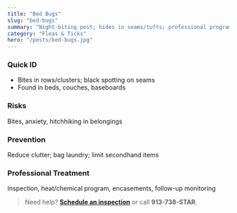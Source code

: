 ```yaml
---
title: "Bed Bugs"
slug: "bed-bugs"
summary: "Night-biting pest; hides in seams/tufts; professional program required."
category: "Fleas & Ticks"
hero: "/pests/bed-bugs.jpg"
---
```


### Quick ID
- Bites in rows/clusters; black spotting on seams
- Found in beds, couches, baseboards

### Risks
Bites, anxiety, hitchhiking in belongings

### Prevention
Reduce clutter; bag laundry; limit secondhand items

### Professional Treatment
Inspection, heat/chemical program, encasements, follow-up monitoring

> Need help? [**Schedule an inspection**](/schedule) or call **913-738-STAR**.

